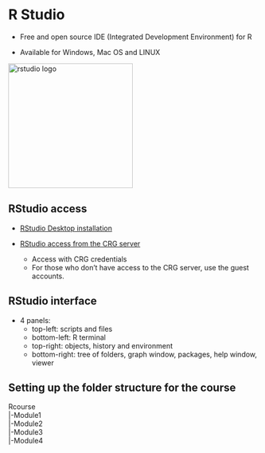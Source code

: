 # R Studio

* Free and open source IDE (Integrated Development Environment) for R

* Available for Windows, Mac OS and LINUX

<img src="http://442r58kc8ke1y38f62ssb208-wpengine.netdna-ssl.com/wp-content/uploads/2018/10/RStudio-Logo-Flat.png" alt="rstudio logo" width="250"/>

<h2>RStudio access</h2>
* [RStudio Desktop installation](https://www.rstudio.com/products/rstudio/download)

* [RStudio access from the CRG server](http://rstudio.linux.crg.es/)
	+ Access with CRG credentials
	+ For those who don't have access to the CRG server, use the guest accounts.


<h2>RStudio interface</h2>
* 4 panels:
	+ top-left: scripts and files
	+ bottom-left: R terminal
	+ top-right: objects, history and environment
	+ bottom-right: tree of folders, graph window, packages, help window, viewer

<h2>Setting up the folder structure for the course</h2>
Rcourse<br>
  |-Module1<br>
  |-Module2<br>
  |-Module3<br>
  |-Module4<br>

